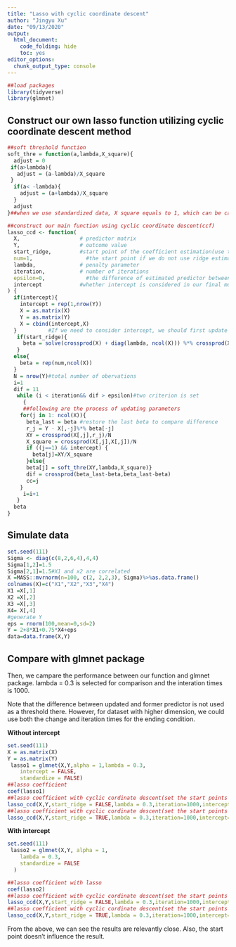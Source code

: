 ```yaml
---
title: "Lasso with cyclic coordinate descent"
author: "Jingyu Xu"
date: "09/13/2020"
output:
  html_document:
    code_folding: hide
    toc: yes
editor_options: 
  chunk_output_type: console
---
```


```r
##load packages
library(tidyverse)
library(glmnet)
```

## Construct our own lasso function utilizing cyclic coordinate descent method

```r
##soft threshold function
soft_thre = function(a,lambda,X_square){
  adjust = 0
 if(a>lambda){
   adjust = (a-lambda)/X_square
 }
  if(a< -lambda){
    adjust = (a+lambda)/X_square
  }
  adjust
}##when we use standardized data, X square equals to 1, which can be calculated by adding up mean's square and variance.

##construct our main function using cyclic coordinate descent(ccf)
lasso_ccd <- function(
  X,                   # predictor matrix
  Y,                   # outcome value
  start_ridge,         #start point of the coefficient estimation(use the close form of ridge or not)
  num=1,                 #the start point if we do not use ridge estimation(default1)
  lambda,              # penalty parameter
  iteration,           # number of iterations
  epsilon=0,             #the difference of estimated predictor between two iterations(default=0,which means we don't use this criterion in simulation)
  intercept            #whether intercept is considered in our final model(note that intercept is not penalized in the model estimation)
) {
  if(intercept){
    intercept = rep(1,nrow(Y))
    X = as.matrix(X)
    Y = as.matrix(Y)
    X = cbind(intercept,X)
  }          #If we need to consider intercept, we should first update our design matrix
   if(start_ridge){
     beta = solve(crossprod(X) + diag(lambda, ncol(X))) %*% crossprod(X,Y)
   }
  else{
    beta = rep(num,ncol(X))
  }
  N = nrow(Y)#total number of obervations
  i=1
  dif = 11
   while (i < iteration&& dif > epsilon)#two criterion is set
     {
     ##following are the process of updating parameters
    for(j in 1: ncol(X)){
      beta_last = beta #restore the last beta to compare difference
      r_j = Y - X[,-j]%*% beta[-j]
      XY = crossprod(X[,j],r_j)/N
      X_square = crossprod(X[,j],X[,j])/N
      if ((j==1) && intercept) {
        beta[j]=XY/X_square
      }else{
      beta[j] = soft_thre(XY,lambda,X_square)}
      dif = crossprod(beta_last-beta,beta_last-beta)
      cc=j
    }  
     i=i+1
   }
  beta
}
```

## Simulate data

```r
set.seed(111)
Sigma <- diag(c(8,2,6,4),4,4)
Sigma[1,2]=1.5
Sigma[2,1]=1.5#X1 and x2 are correlated 
X =MASS::mvrnorm(n=100, c(2, 2,2,3), Sigma)%>%as.data.frame()
colnames(X)=c("X1","X2","X3","X4")
X1 =X[,1]
X2 =X[,2]
X3 =X[,3]
X4= X[,4]
#generate Y
eps = rnorm(100,mean=0,sd=2)
Y = 2+8*X1+0.75*X4+eps
data=data.frame(X,Y)
```

## Compare with glmnet package

Then, we campare the performance between our function and glmnet package. lambda = 0.3 is selected for comparison and the interation times is 1000.

Note that the difference between updated and former predictor is not used as a threshold there. However, for dataset with higher dimension, we could use both the change and iteration times for the ending condition.

**Without intercept**

```r
set.seed(111)
X = as.matrix(X)
Y = as.matrix(Y)
 lasso1 = glmnet(X,Y,alpha = 1,lambda = 0.3,
    intercept = FALSE,
    standardize = FALSE)
##lasso coefficient
coef(lasso1)
##lasso coefficient with cyclic cordinate descent(set the start points as all one)
lasso_ccd(X,Y,start_ridge = FALSE,lambda = 0.3,iteration=1000,intercept=FALSE)
##lasso coefficient with cyclic cordinate descent(set the start points as ridge estimator)
lasso_ccd(X,Y,start_ridge = TRUE,lambda = 0.3,iteration=1000,intercept=TRUE)
```
**With intercept**

```r
set.seed(111)
 lasso2 = glmnet(X,Y, alpha = 1,
    lambda = 0.3,
    standardize = FALSE
  )

##lasso coefficient with lasso
coef(lasso2)
##lasso coefficient with cyclic cordinate descent(set the start points as all 1)
lasso_ccd(X,Y,start_ridge = FALSE,lambda = 0.3,iteration=1000,intercept=TRUE)
##lasso coefficient with cyclic cordinate descent(set the start points as ridge estimator)
lasso_ccd(X,Y,start_ridge = TRUE,lambda = 0.3,iteration=1000,intercept=TRUE)
```

From the above, we can see the results are relevantly close. Also, the start point doesn't influence the result.
